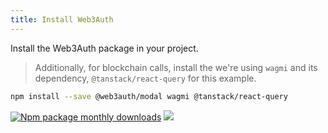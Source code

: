 ```yaml
---
title: Install Web3Auth
---
```


Install the Web3Auth package in your project.

> Additionally, for blockchain calls, install the we're using `wagmi` and its dependency,
> `@tanstack/react-query` for this example.

```bash npm2yarn
npm install --save @web3auth/modal wagmi @tanstack/react-query
```

[![Npm package monthly downloads](https://badgen.net/npm/dm/@web3auth/modal)](https://www.npmjs.com/package/@web3auth/modal)
[![](https://data.jsdelivr.com/v1/package/npm/@web3auth/modal/badge)](https://www.jsdelivr.com/package/npm/@web3auth/modal)
